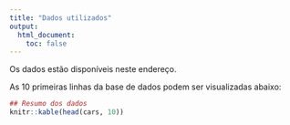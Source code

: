 ```yaml
---
title: "Dados utilizados"
output:
  html_document:
    toc: false
---
```


Os dados estão disponíveis neste endereço.

As 10 primeiras linhas da base de dados podem ser visualizadas abaixo:

```r
## Resumo dos dados
knitr::kable(head(cars, 10))
```
